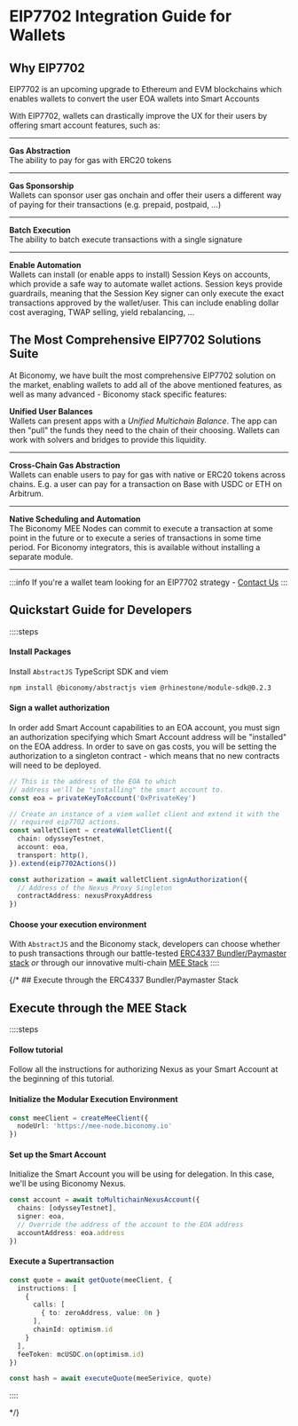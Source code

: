 # EIP7702 Integration Guide for Wallets

## Why EIP7702
EIP7702 is an upcoming upgrade to Ethereum and EVM blockchains which enables
wallets to convert the user EOA wallets into Smart Accounts

With EIP7702, wallets can drastically improve the UX for their users by offering smart
account features, such as:

---

**Gas Abstraction** <br/>
The ability to pay for gas with ERC20 tokens

---

**Gas Sponsorship** <br/>
Wallets can sponsor user gas onchain and offer their users a different way of paying for their
transactions (e.g. prepaid, postpaid, ...)

---

**Batch Execution** <br/>
The ability to batch execute transactions with a single signature

---

**Enable Automation** <br/>
Wallets can install (or enable apps to install) Session Keys on accounts, which provide a
safe way to automate wallet actions. Session keys provide guardrails, meaning that the Session Key
signer can only execute the exact transactions approved by the wallet/user. This can include enabling
dollar cost averaging, TWAP selling, yield rebalancing, ...


## The Most Comprehensive EIP7702 Solutions Suite

At Biconomy, we have built the most comprehensive EIP7702 solution on the market, enabling
wallets to add all of the above mentioned features, as well as many advanced - Biconomy 
stack specific features:

**Unified User Balances** <br/>
Wallets can present apps with a _Unified Multichain Balance_. The app can then "pull" the 
funds they need to the chain of their choosing. Wallets can work with solvers and bridges
to provide this liquidity.

--- 

**Cross-Chain Gas Abstraction** <br/>
Wallets can enable users to pay for gas with native or ERC20 tokens across chains. E.g. a
user can pay for a transaction on Base with USDC or ETH on Arbitrum.

--- 

**Native Scheduling and Automation** <br/>
The Biconomy MEE Nodes can commit to execute a transaction at some point in the future or to
execute a series of transactions in some time period. For Biconomy integrators, this is available
without installing a separate module.

--- 


:::info
If you're a wallet team looking for an EIP7702 strategy - [Contact Us](https://calendly.com/balaghi)
:::

## Quickstart Guide for Developers

::::steps
#### Install Packages
Install `AbstractJS` TypeScript SDK and viem 

```bash
npm install @biconomy/abstractjs viem @rhinestone/module-sdk@0.2.3
```

#### Sign a wallet authorization
In order add Smart Account capabilities to an EOA account, you must sign an authorization specifying which
Smart Account address will be "installed" on the EOA address. In order to save on gas costs, you will be setting
the authorization to a singleton contract - which means that no new contracts will need to be deployed.  


```ts
// This is the address of the EOA to which 
// address we'll be "installing" the smart account to.
const eoa = privateKeyToAccount('0xPrivateKey')

// Create an instance of a viem wallet client and extend it with the 
// required eip7702 actions.
const walletClient = createWalletClient({
  chain: odysseyTestnet,
  account: eoa,
  transport: http(),
}).extend(eip7702Actions())

const authorization = await walletClient.signAuthorization({
  // Address of the Nexus Proxy Singleton
  contractAddress: nexusProxyAddress 
})
```

#### Choose your execution environment

With `AbstractJS` and the Biconomy stack, developers can choose whether to 
push transactions through our battle-tested [ERC4337 Bundler/Paymaster stack](/explained/bundlers-paymasters) *or*
through our innovative multi-chain [MEE Stack](/explained/mee)
::::

{/* ## Execute through the ERC4337 Bundler/Paymaster Stack



## Execute through the MEE Stack

::::steps
#### Follow tutorial

Follow all the instructions for authorizing Nexus as your Smart Account at
the beginning of this tutorial.

#### Initialize the Modular Execution Environment

```ts
const meeClient = createMeeClient({
  nodeUrl: 'https://mee-node.biconomy.io'
})
```

#### Set up the Smart Account
Initialize the Smart Account you will be using for delegation. In this case, we'll
be using Biconomy Nexus.

```ts
const account = await toMultichainNexusAccount({
  chains: [odysseyTestnet],
  signer: eoa,
  // Override the address of the account to the EOA address
  accountAddress: eoa.address
})
```

#### Execute a Supertransaction

```ts
const quote = await getQuote(meeClient, {
  instructions: [
    {
      calls: [
        { to: zeroAddress, value: 0n }
      ],
      chainId: optimism.id
    }
  ],
  feeToken: mcUSDC.on(optimism.id)
})

const hash = await executeQuote(meeSerivice, quote)
```

::::

 */}



